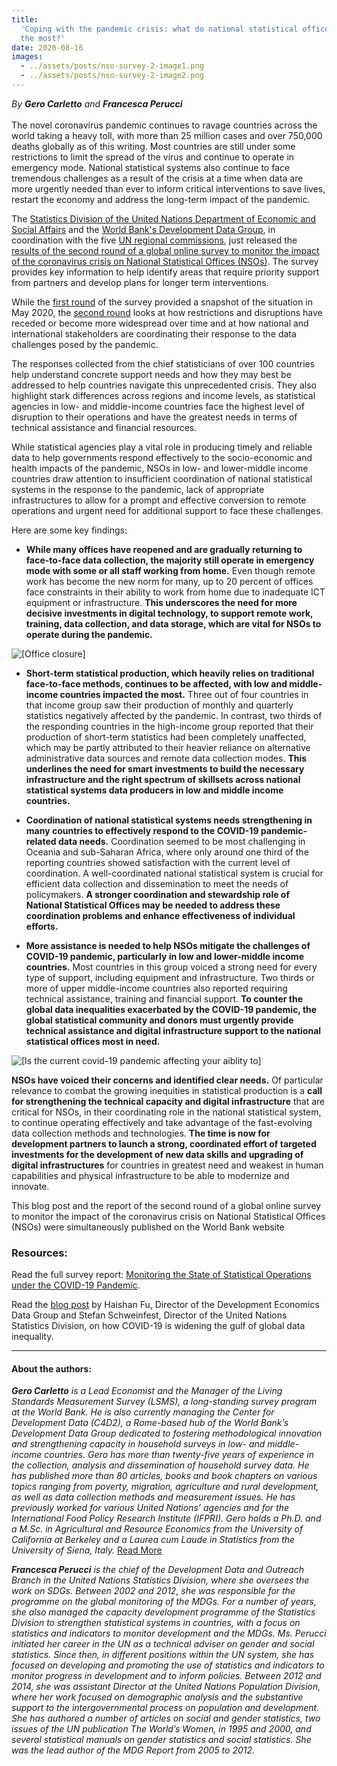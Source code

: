 ```yaml
---
title:
  'Coping with the pandemic crisis: what do national statistical offices need
  the most?'
date: 2020-08-16
images:
  - ../assets/posts/nso-survey-2-image1.png
  - ../assets/posts/nso-survey-2-image2.png
---
```



_By **Gero Carletto** and **Francesca Perucci**_<br/><br/>The novel coronavirus
pandemic continues to ravage countries across the world taking a heavy toll,
with more than 25 million cases and over 750,000 deaths globally as of this
writing. Most countries are still under some restrictions to limit the spread of
the virus and continue to operate in emergency mode. National statistical
systems also continue to face tremendous challenges as a result of the crisis at
a time when data are more urgently needed than ever to inform critical
interventions to save lives, restart the economy and address the long-term
impact of the pandemic.

The
[Statistics Division of the United Nations Department of Economic and Social Affairs](http://unstats.un.org/)
and the [World Bank's Development Data Group](http://data.worldbank.org/), in
coordination with the five
[UN regional commissions](http://www.regionalcommissions.org/about/the-regional-commissions/what-we-do/),
just released the
[results of the second round of a global online survey to monitor the impact of the coronavirus crisis on National Statistical Offices (NSOs)](https://unstats.un.org/unsd/covid19-response/covid19-nso-survey-report-2.pdf).
The survey provides key information to help identify areas that require priority
support from partners and develop plans for longer term interventions.

While the
[first round](https://unstats.un.org/unsd/covid19-response/covid19-nso-survey-report.pdf)
of the survey provided a snapshot of the situation in May 2020, the
[second round](https://unstats.un.org/unsd/covid19-response/covid19-nso-survey-report-2.pdf)
looks at how restrictions and disruptions have receded or become more widespread
over time and at how national and international stakeholders are coordinating
their response to the data challenges posed by the pandemic.

The responses collected from the chief statisticians of over 100 countries help
understand concrete support needs and how they may best be addressed to help
countries navigate this unprecedented crisis. They also highlight stark
differences across regions and income levels, as statistical agencies in low-
and middle-income countries face the highest level of disruption to their
operations and have the greatest needs in terms of technical assistance and
financial resources.

While statistical agencies play a vital role in producing timely and reliable
data to help governments respond effectively to the socio-economic and health
impacts of the pandemic, NSOs in low- and lower-middle income countries draw
attention to insufficient coordination of national statistical systems in the
response to the pandemic, lack of appropriate infrastructures to allow for a
prompt and effective conversion to remote operations and urgent need for
additional support to face these challenges.

Here are some key findings:

- **While many offices have reopened and are gradually returning to face-to-face
  data collection, the majority still operate in emergency mode with some or all
  staff working from home.** Even though remote work has become the new norm for
  many, up to 20 percent of offices face constraints in their ability to work
  from home due to inadequate ICT equipment or infrastructure. **This
  underscores the need for more decisive investments in digital technology, to
  support remote work, training, data collection, and data storage, which are
  vital for NSOs to operate during the pandemic.**

<Box mb={3}>
  <Img
    fluid={props.images[0]}
    title="[Office closure]"
    alt="[Office closure]"
  />
</Box>

- **Short-term statistical production, which heavily relies on traditional
  face-to-face methods, continues to be affected, with low and middle-income
  countries impacted the most.** Three out of four countries in that income
  group saw their production of monthly and quarterly statistics negatively
  affected by the pandemic. In contrast, two thirds of the responding countries
  in the high-income group reported that their production of short-term
  statistics had been completely unaffected, which may be partly attributed to
  their heavier reliance on alternative administrative data sources and remote
  data collection modes. **This underlines the need for smart investments to
  build the necessary infrastructure and the right spectrum of skillsets across
  national statistical systems data producers in low and middle income
  countries.**

- **Coordination of national statistical systems needs strengthening in many
  countries to effectively respond to the COVID-19 pandemic-related data
  needs.** Coordination seemed to be most challenging in Oceania and sub-Saharan
  Africa, where only around one third of the reporting countries showed
  satisfaction with the current level of coordination. A well-coordinated
  national statistical system is crucial for efficient data collection and
  dissemination to meet the needs of policymakers. **A stronger coordination and
  stewardship role of National Statistical Offices may be needed to address
  these coordination problems and enhance effectiveness of individual efforts.**

- **More assistance is needed to help NSOs mitigate the challenges of COVID-19
  pandemic, particularly in low and lower-middle income countries.** Most
  countries in this group voiced a strong need for every type of support,
  including equipment and infrastructure. Two thirds or more of upper
  middle-income countries also reported requiring technical assistance, training
  and financial support. **To counter the global data inequalities exacerbated
  by the COVID-19 pandemic, the global statistical community and donors must
  urgently provide technical assistance and digital infrastructure support to
  the national statistical offices most in need.**

<Box mb={3}>
  <Img
    fluid={props.images[1]}
    title="[Need for additional support to face the challenges posed by the COVID-19 pandemic]"
    alt="[Is the current covid-19 pandemic affecting your aiblity to]"
  />
</Box>

**NSOs have voiced their concerns and identified clear needs.** Of particular
relevance to combat the growing inequities in statistical production is a **call
for strengthening the technical capacity and digital infrastructure** that are
critical for NSOs, in their coordinating role in the national statistical
system, to continue operating effectively and take advantage of the
fast-evolving data collection methods and technologies. **The time is now for
development partners to launch a strong, coordinated effort of targeted
investments for the development of new data skills and upgrading of digital
infrastructures** for countries in greatest need and weakest in human
capabilities and physical infrastructure to be able to modernize and innovate.

This blog post and the report of the second round of a global online survey to
monitor the impact of the coronavirus crisis on National Statistical Offices
(NSOs) were simultaneously published on the World Bank website

### Resources:

Read the full survey report:
[Monitoring the State of Statistical Operations under the COVID-19 Pandemic](https://unstats.un.org/unsd/covid19-response/covid19-nso-survey-report-2.pdf).

Read the [blog post](/statistical-programmes/covid19-nso-survey/) by Haishan Fu,
Director of the Development Economics Data Group and Stefan Schweinfest,
Director of the United Nations Statistics Division, on how COVID-19 is widening
the gulf of global data inequality.

---

#### About the authors:

_**Gero Carletto** is a Lead Economist and the Manager of the Living Standards
Measurement Survey (LSMS), a long-standing survey program at the World Bank. He
is also currently managing the Center for Development Data (C4D2), a Rome-based
hub of the World Bank’s Development Data Group dedicated to fostering
methodological innovation and strengthening capacity in household surveys in
low- and middle-income countries. Gero has more than twenty-five years of
experience in the collection, analysis and dissemination of household survey
data. He has published more than 80 articles, books and book chapters on various
topics ranging from poverty, migration, agriculture and rural development, as
well as data collection methods and measurement issues. He has previously worked
for various United Nations’ agencies and for the International Food Policy
Research Institute (IFPRI). Gero holds a Ph.D. and a M.Sc. in Agricultural and
Resource Economics from the University of California at Berkeley and a Laurea
cum Laude in Statistics from the University of Siena, Italy._
[Read More](https://www.worldbank.org/en/about/people/g/gero-carletto)

_**Francesca Perucci** is the chief of the Development Data and Outreach Branch
in the United Nations Statistics Division, where she oversees the work on SDGs.
Between 2002 and 2012, she was responsible for the programme on the global
monitoring of the MDGs. For a number of years, she also managed the capacity
development programme of the Statistics Division to strengthen statistical
systems in countries, with a focus on statistics and indicators to monitor
development and the MDGs. Ms. Perucci initiated her career in the UN as a
technical adviser on gender and social statistics. Since then, in different
positions within the UN system, she has focused on developing and promoting the
use of statistics and indicators to monitor progress in development and to
inform policies. Between 2012 and 2014, she was assistant Director at the United
Nations Population Division, where her work focused on demographic analysis and
the substantive support to the intergovernmental process on population and
development. She has authored a number of articles on social and gender
statistics, two issues of the UN publication The World’s Women, in 1995 and
2000, and several statistical manuals on gender statistics and social
statistics. She was the lead author of the MDG Report from 2005 to 2012._
